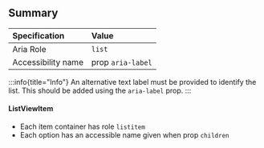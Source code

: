 ## Summary

| Specification      | Value             |
| :----------------- | :---------------- |
| Aria Role          | `list`            |
| Accessibility name | prop `aria-label` |

:::info{title="Info"}
An alternative text label must be provided to identify the list. This should be added using the `aria-label` prop.
:::

#### ListViewItem

- Each item container has role `listitem`
- Each option has an accessible name given when prop `children`
